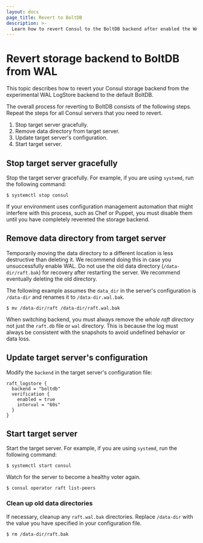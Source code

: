 ```yaml
---
layout: docs
page_title: Revert to BoltDB
description: >-
  Learn how to revert Consul to the BoltDB backend after enabled the WAL (write-ahead log) LogStore backend shipped in Consul 1.15.
---
```


# Revert storage backend to BoltDB from WAL 

This topic describes how to revert your Consul storage backend from the experimental WAL LogStore backend to the default BoltDB.

The overall process for reverting to BoltDB consists of the following steps. Repeat the steps for all Consul servers that you need to revert.

1. Stop target server gracefully.
1. Remove data directory from target server.
1. Update target server's configuration.
1. Start target server.

## Stop target server gracefully

Stop the target server gracefully. For example, if you are using `systemd`, 
run the following command:

```shell-session
$ systemctl stop consul
```

If your environment uses configuration management automation that might interfere with this process, such as Chef or Puppet, you must disable them until you have completely revereted the storage backend.

## Remove data directory from target server

Temporarily moving the data directory to a different location is less destructive than deleting it. We recommend doing this in case you unsuccessfully enable WAL. Do not use the old data directory (`/data-dir/raft.bak`) for recovery after restarting the server. We recommend eventually deleting the old directory.

The following example assumes the `data_dir` in the server's configuration is `/data-dir` and renames it to `/data-dir.wal.bak`.

```shell-session
$ mv /data-dir/raft /data-dir/raft.wal.bak
```

When switching backend, you must always remove the _whole raft directory_ not just the `raft.db` file or `wal` directory. This is because the log must always be consistent with the snapshots to avoid undefined behavior or data loss.

## Update target server's configuration

Modify the `backend` in the target server's configuration file:

```hcl
raft_logstore {
  backend = "boltdb"
  verification {
    enabled = true
    interval = "60s"
  }
}
```

## Start target server

Start the target server. For example, if you are using `systemd`, run the following command:

```shell-session
$ systemctl start consul
```

Watch for the server to become a healthy voter again.

```shell-session
$ consul operator raft list-peers
```

### Clean up old data directories

If necessary, cleanup any `raft.wal.bak` directories. Replace `/data-dir` with the value you have specified in your configuration file.

```shell-session
$ rm /data-dir/raft.bak
```